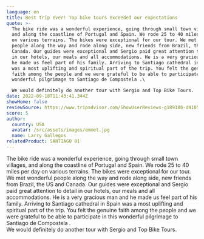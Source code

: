 ```yaml
---
language: en
title: Best trip ever! Top bike tours exceeded our expectations
quote: >-
  The bike ride was a wonderful experience, going through small town villages,
  and along the coastline of Portugal and Spain. We rode 25 to 40 miles per day
  on various terrains. The bikes were exceptional for our tour. We met wonderful
  people along the way and rode along side, new friends from Brazil, the US and
  Canada. Our guides were exceptional and Sergio paid great attention to detail
  in our hotels, our meals and all accommodations. He is a very gracious man and
  he made us feel part of his family. Arriving to Santiago cathedral in Spain
  was a most uplifting and spiritual part of the trip. You felt the genuine
  faith among the people and we were grateful to be able to participate in this
  wonderful pilgrimage to Santiago de Compostela .\

  We would definitely do another tour with Sergio and Top Bike Tours.
date: 2022-09-18T11:43:41.344Z
showHome: false
reviewSource: https://www.tripadvisor.com/ShowUserReviews-g189180-d4105907-r868735221-Top_Bike_Tours_Portugal-Porto_Porto_District_Northern_Portugal.html
score: 5
author:
  country: USA
  avatar: /src/assets/images/emmet.jpg
  name: Larry Gallegos
relatedProduct: SANTIAGO 01
---
```


The bike ride was a wonderful experience, going through small town villages, and
along the coastline of Portugal and Spain. We rode 25 to 40 miles per day on
various terrains. The bikes were exceptional for our tour. We met wonderful
people along the way and rode along side, new friends from Brazil, the US and
Canada. Our guides were exceptional and Sergio paid great attention to detail in
our hotels, our meals and all accommodations. He is a very gracious man and he
made us feel part of his family. Arriving to Santiago cathedral in Spain was a
most uplifting and spiritual part of the trip. You felt the genuine faith among
the people and we were grateful to be able to participate in this wonderful
pilgrimage to Santiago de Compostela .\
We would definitely do another tour with Sergio and Top Bike Tours.
